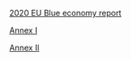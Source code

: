 [2020 EU Blue economy report](https://ec.europa.eu/maritimeaffairs/sites/maritimeaffairs/files/2020_06_blueeconomy-2020-ld_final.pdf)

[Annex I](https://ec.europa.eu/maritimeaffairs/sites/maritimeaffairs/files/2020_06_blueeconomy-2020-annexes-ld-part1_final.pdf)

[Annex II](https://ec.europa.eu/maritimeaffairs/sites/maritimeaffairs/files/2020_06_blueeconomy-2020-annexes-ld-part2_final.pdf)
